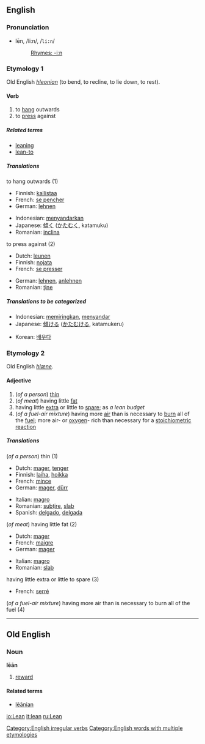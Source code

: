 ==English==
===Pronunciation===
*lēn, /liːn/, /<tt>li:n</tt>/
*:[[Rhymes:English:-iːn|Rhymes: -iːn]]

===Etymology 1===
Old English ''[[hleonian]]'' (to bend, to recline, to lie down, to rest).
==== Verb ====
{{irregverb|'''to lean'''|'''[[leans]]'''|'''[[leant]] '''or''' [[leaned]]'''|'''[[leant]] '''or''' [[leaned]]'''|'''[[leaning]]'''}}

# to [[hang]] outwards
# to [[press]] against

=====Related terms=====
*[[leaning]]
*[[lean-to]]

=====Translations=====
;to hang outwards (1)
{{top}}
*Finnish: [[kallistaa]]
*French: [[pencher|se pencher]]
*German: [[lehnen]]
{{mid}}
*Indonesian: [[sandar|menyandarkan]]
*Japanese: [[傾く]] ([[かたむく]], katamuku)
*Romanian: [[inclina]]
{{bottom}}

;to press against (2)
{{top}}
*Dutch: [[leunen]]
*Finnish: [[nojata]]
*French: [[presser|se presser]]
{{mid}}
*German: [[lehnen]], [[anlehnen]]
*Romanian: [[ţine]]
{{bottom}}

=====Translations to be categorized=====
{{checktrans}}
{{top}}
*Indonesian: [[miring|memiringkan]], [[sandar|menyandar]]
*Japanese: [[傾ける]] ([[かたむける]], katamukeru)
{{mid}}
*Korean: [[배우다]]
{{bottom}}

===Etymology 2===
Old English ''[[hlæne]]''.
==== Adjective ====
{{en-ad2|'''lean'''|'''[[leaner]]'''|'''[[leanest]]'''}}

#(''of a person'') [[thin]]
#(''of meat'') having little [[fat]]
#having little [[extra]] or little to [[spare]]; as ''a lean budget''
#(''of a fuel-air mixture'') having more [[air]] than is necessary to [[burn]] all of the [[fuel]]; more air- or [[oxygen]]- rich than necessary for a [[stoichiometric]] [[reaction]]

===== Translations =====
;(''of a person'') thin (1)
{{top}}
*Dutch: [[mager]], [[tenger]]
*Finnish: [[laiha]], [[hoikka]]
*French: [[mince]]
*German: [[mager]], [[dürr]]
{{mid}}
*Italian: [[magro]]
*Romanian: [[subţire]], [[slab]]
*Spanish: [[delgado]], [[delgada]]
{{bottom}}

;(''of meat'') having little fat (2)
{{top}}
*Dutch: [[mager]]
*French: [[maigre]]
*German: [[mager]]
{{mid}}
*Italian: [[magro]]
*Romanian: [[slab]]
{{bottom}}

;having little extra or little to spare (3)
{{top}}
*French: [[serré]]
{{mid}}
{{bottom}}

;(''of a fuel-air mixture'') having more air than is necessary to burn all of the fuel (4)
{{top}}
{{mid}}
{{bottom}}
----

==Old English==

===Noun===
'''lēān'''
# [[reward]]

====Related terms====
*[[leanian|lēānian]]

[[Category:English irregular verbs]]
[[Category:English words with multiple etymologies]]

[[io:Lean]]
[[it:lean]]
[[ru:Lean]]